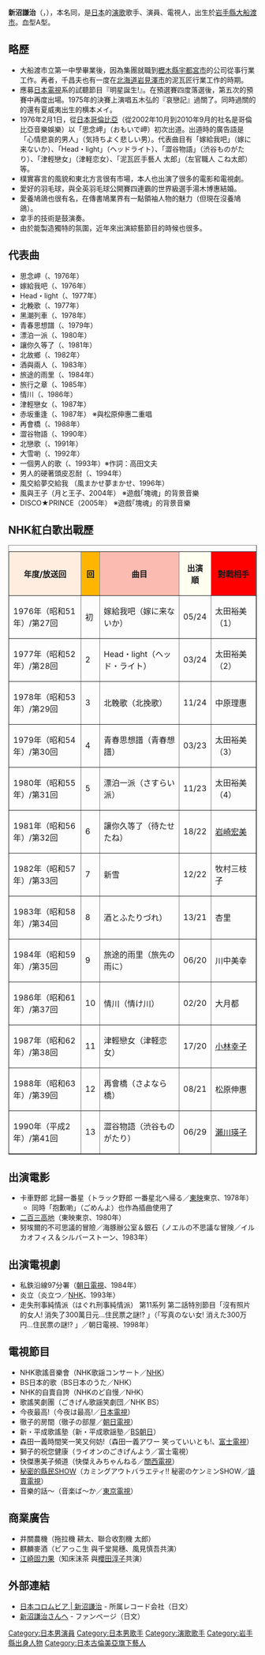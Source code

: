 {{藝人
|姓名 = 新沼謙治
|類型 = 男歌手
|圖片 = 
|圖片簡介 = 
|原名 = 
|英文名 = Kenji Niinuma
|暱稱 = 
|出生日期 = {{birth date and age|1956|2|27}}
|出生地點 = {{JPN}}[[岩手縣|岩手縣]][[大船渡市|大船渡市]]
|音樂類型 = [[演歌|演歌]]
|職業 = 演歌[[歌手|歌手]]、[[演員|演員]]、電視人
|唱片公司 = [[日本古倫美亞|日本哥倫比亞]]
|網站 = http://columbia.jp/artist-info/kenji/ 新沼謙治
|配偶 = [[湯木博惠|湯木博惠]]（歿）
}}
{{japanese|japanese=新沼謙治|kana=にいぬま けんじ|romaji=Niinuma Kenji}}
'''新沼謙治'''（{{lang|ja|にいぬま けんじ}}，{{bd|1956年|2月27日|||Niinuma Kenji}}），本名同，是[[日本|日本]]的[[演歌|演歌]]歌手、演員、電視人，出生於[[岩手縣|岩手縣]][[大船渡市|大船渡市]]。血型A型。

== 略歷 ==
* 大船渡市立第一中學畢業後，因為集團就職到[[櫪木縣|櫪木縣]][[宇都宮市|宇都宮市]]的公司從事{{tsl|ja|左官||泥瓦匠}}行業工作。再者，千昌夫也有一度在[[北海道|北海道]][[岩見澤市|岩見澤市]]的泥瓦匠行業工作的時期。
* 應募[[日本電視台|日本電視]]系的試聽節目『明星誕生!』。在預選賽四度落選後，第五次的預賽中再度出場。1975年的決賽上演唱五木弘的『哀戀記』過關了。同時過關的的還有夏威夷出生的横本メイ。
* 1976年2月1日，從[[日本古倫美亞|日本哥倫比亞]]（從2002年10月到2010年9月的社名是哥倫比亞音樂娛樂）以「思念岬」（おもいで岬）初次出道。出道時的廣告語是「心情悲哀的男人」（気持ちよく悲しい男）。代表曲目有「嫁給我吧」（嫁に来ないか）、「Head・light」（ヘッドライト）、「澀谷物語」（渋谷ものがたり）、「津輕戀女」（津軽恋女）、「泥瓦匠手藝人 太郎」（左官職人 こね太郎）等。
* 樸實寡言的風貌和東北方言很有市場，本人也出演了很多的電影和電視劇。
* 愛好的羽毛球，與全英羽毛球公開賽四連霸的世界級選手湯木博惠結婚。
* 愛養鳩鴿也很有名，在傳書鳩業界有一點領袖人物的魅力（但現在沒養鳩鴿）。
* 拿手的技術是鼓演奏。
* 由於能製造獨特的氛圍，近年來出演綜藝節目的時候也很多。

== 代表曲 ==
* 思念岬（{{lang|ja|おもいで岬}}、1976年）
* 嫁給我吧（{{lang|ja|嫁に来ないか}}、1976年）
* Head・light（{{lang|ja|ヘッド・ライト}}、1977年）
* 北輓歌（{{lang|ja|北挽歌}}、1977年）
* 黑潮列車（{{lang|ja|黒潮列車}}、1978年）
* 青春思想譜（{{lang|ja|青春想譜}}、1979年）
* 漂泊一派（{{lang|ja|さすらい派}}、1980年）
* 讓你久等了（{{lang|ja|待たせたね}}、1981年）
* 北故鄉（{{lang|ja|北の故郷}}、1982年）
* 酒與兩人（{{lang|ja|酒とふたりづれ}}、1983年）
* 旅途的雨里（{{lang|ja|旅先の雨に}}、1984年）
* 旅行之章（{{lang|ja|旅の章}}、1985年）
* 情川（{{lang|ja|情け川}}、1986年）
* 津輕戀女（{{lang|ja|津軽恋女}}、1987年）
* 赤坂重逢（{{lang|ja|めぐり逢い赤坂}}、1987年） ※與松原伸惠二重唱
* 再會橋（{{lang|ja|さよなら橋}}、1988年）
* 澀谷物語（{{lang|ja|渋谷ものがたり}}、1990年）
* 北戀歌（{{lang|ja|北を恋うる歌}}、1991年）
* 大雪喲（{{lang|ja|大雪よ}}、1992年）
* 一個男人的歌（{{lang|ja|おとこ唄ひとり}}、1993年）※作詞：高田文夫
* 男人的硬著頭皮忍耐（{{lang|ja|男のやせがまん}}、1994年）
* 風交給夢交給我 （風まかせ夢まかせ、1996年）
* 風與王子（月と王子、2004年） ※遊戲｢塊魂」的背景音樂
* DISCO★PRINCE（2005年） ※遊戲｢塊魂」的背景音樂

== NHK紅白歌出戰歷 ==
<table border="1" cellpadding="2" cellspacing="0">
<caption></caption>
<tr><th bgcolor=#ffeeeee>年度/放送回<th bgcolor=#ffb5>回<th bgcolor=#fbbbb>曲目<th bgcolor=#fffffff>出演順<th bgcolor=#ffkkkk>對戰相手
<tr><td>1976年（昭和51年）/第27回<td>初<td>嫁給我吧（嫁に来ないか）<td>05/24<td>太田裕美（1）
<tr><td>1977年（昭和52年）/第28回<td>2<td>Head・light（ヘッド・ライト）<td>03/24<td>太田裕美（2）
<tr><td>1978年（昭和53年）/第29回<td>3<td>北輓歌（北挽歌）<td>11/24<td>中原理惠
<tr><td>1979年（昭和54年）/第30回<td>4<td>青春思想譜（青春想譜）<td>03/23<td>太田裕美（3）
<tr><td>1980年（昭和55年）/第31回<td>5<td>漂泊一派（さすらい派）<td>11/23<td>太田裕美（4）
<tr><td>1981年（昭和56年）/第32回<td>6<td>讓你久等了（待たせたね）<td>18/22<td>[[岩崎宏美|岩崎宏美]]
<tr><td>1982年（昭和57年）/第33回<td>7<td>新雪<td>12/22<td>牧村三枝子
<tr><td>1983年（昭和58年）/第34回<td>8<td>酒とふたりづれ）<td>13/21<td>杏里
<tr><td>1984年（昭和59年）/第35回<td>9<td>旅途的雨里（旅先の雨に）<td>06/20<td>川中美幸
<tr><td>1986年（昭和61年）/第37回<td>10<td>情川（情け川）<td>02/20<td>大月都
<tr><td>1987年（昭和62年）/第38回<td>11<td>津輕戀女（津軽恋女）<td>17/20<td>[[小林幸子|小林幸子]]
<tr><td>1988年（昭和63年）/第39回<td>12<td>再會橋（さよなら橋）<td>08/21<td>松原伸惠
<tr><td>1990年（平成2年）/第41回<td>13<td>澀谷物語（渋谷ものがたり）<td>06/29<td>[[瀨川瑛子|瀨川瑛子]]
</table>

== 出演電影 ==
* 卡車野郎 北歸一番星（トラック野郎 一番星北へ帰る／[[東映|東映]]東京、1978年）
**同時「抱歉喲」（ごめんよ）也作為插曲使用了
* [[二百三高地|二百三高地]]（東映東京、1980年）
* 努埃爾的不可思議的冒險／海豚辦公室＆銀石（ノエルの不思議な冒険／イルカオフィス＆シルバーストーン、1983年）

== 出演電視劇 ==
* 私鉄沿線97分署（[[朝日電視台|朝日電視]]、1984年）
* 炎立（炎立つ／[[日本放送協會|NHK]]、1993年）
* 走失刑事純情派（はぐれ刑事純情派） 第11系列 第二話特別節目「沒有照片的女人! 消失了300萬日元…住民票之謎!? 」（「写真のない女! 消えた300万円…住民票の謎!? 」／朝日電視、1998年）

== 電視節目 ==
* NHK歌謠音樂會（NHK歌謡コンサート／[[日本放送協會|NHK]]）
* BS日本的歌（BS日本のうた／NHK）
* NHK的自賣自誇（NHKのど自慢／NHK）
* 歌謠笑劇團（ごきげん歌謡笑劇団／NHK BS）
* 今夜最高!（今夜は最高!／[[日本電視台|日本電視]]）
* 徹子的房間（徹子の部屋／[[朝日電視台|朝日電視]]） 
* 新・平成歌謠塾（新・平成歌謡塾／[[BS朝日|BS朝日]]）
* 森田一義時間笑一笑又何妨!（森田一義アワー 笑っていいとも!、[[富士電視台|富士電視]]）
* 獅子的祝您健康（ライオンのごきげんよう／富士電視）
* 快傑惠美子頻道（快傑えみちゃんねる／[[關西電視台|關西電視]]）
* [[日本大國民|秘密的縣民SHOW]]（カミングアウトバラエティ!! 秘密のケンミンSHOW／[[讀賣電視台|讀賣電視]]）
* 音樂的話〜（音楽ば〜か／[[東京電視台|東京電視]]）

== 商業廣告 ==
* 井關農機（拖拉機 耕太、聯合收割機 太郎）
* 麒麟麥酒（ビアっこ生 與千堂晃穗、風見慎吾共演）
* [[江崎固力果|江崎固力果]]（知床沫茶 與[[櫻田淳子|櫻田淳子]]共演）

== 外部連結 ==
*[http://columbia.jp/artist-info/kenji/ 日本コロムビア | 新沼謙治] {{Wayback|url=http://columbia.jp/artist-info/kenji/ |date=20210227062427 }} - 所属レコード会社（日文）
*[http://niinumakenji.fc2web.com/ 新沼謙治さんへ] {{Wayback|url=http://niinumakenji.fc2web.com/ |date=20210316151850 }} - ファンページ（日文）

{{DEFAULTSORT:Niinuma Kenji}}
[[Category:日本男演員|Category:日本男演員]]
[[Category:日本男歌手|Category:日本男歌手]]
[[Category:演歌歌手|Category:演歌歌手]]
[[Category:岩手縣出身人物|Category:岩手縣出身人物]]
[[Category:日本古倫美亞旗下藝人|Category:日本古倫美亞旗下藝人]]